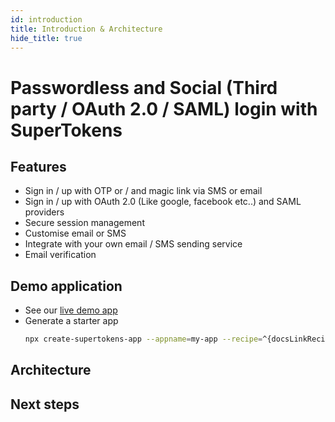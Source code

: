 ```yaml
---
id: introduction
title: Introduction & Architecture
hide_title: true
---
```


# Passwordless and Social (Third party / OAuth 2.0 / SAML) login with SuperTokens

## Features

- Sign in / up with OTP or / and magic link via SMS or email <br/>
- Sign in / up with OAuth 2.0 (Like google, facebook etc..) and SAML providers <br/>
- Secure session management <br/>
- Customise email or SMS <br/>
- Integrate with your own email / SMS sending service <br/>
- Email verification <br/>

<!-- COPY SECTION -->
<!-- ./thirdpartyemailpassword/introduction.mdx -->
<!-- 1 -->

## Demo application

- See our [live demo app](https://emailpassword.demo.supertokens.com/)
- Generate a starter app
    ```bash
    npx create-supertokens-app --appname=my-app --recipe=^{docsLinkRecipeName}
    ```

## Architecture


<Architecture />

## Next steps


<NextSteps />

<!-- END COPY SECTION -->